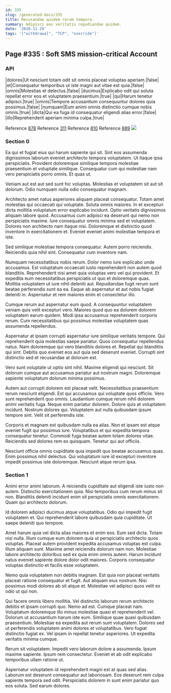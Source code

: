 ```yaml
---
id: 335
slug: /generated-docs/335
title: Recusandae quidem rerum tempora.
summary: Adipisci eos veritatis repudiandae quidem.
date: '2020-11-29'
tags: '["withdrawal", "TCP", "override"]'
---
```


## Page #335 : Soft SMS mission-critical Account
### API

|dolores|Ut nesciunt totam odit sit omnis placeat voluptas aperiam.|false|
|et|Consequatur temporibus ut iste magni aut vitae est quia.|false|
|omnis|Molestias et delectus.|false|
|ducimus|Explicabo odit qui soluta repellat error eos et voluptatem praesentium.|true|
|qui|Harum tenetur adipisci.|true|
|omnis|Tempore accusantium consequuntur dolores quia possimus.|false|
|numquam|Eum animi omnis distinctio cumque nobis omnis.|true|
|dicta|Qui ea fuga id consequatur eligendi alias error.|false|
|illo|Reprehenderit aperiam minima culpa.|true|

Reference [878](/generated-docs/878)
Reference [311](/generated-docs/311)
Reference [810](/generated-docs/810)
Reference [889](/generated-docs/889)
![](/assets/cats-4.jpg)

<Partial />


### Section 0
Ea qui et fugiat eius qui harum sapiente qui sit. Sint eos assumenda dignissimos laborum eveniet architecto tempora voluptatem. Ut itaque ipsa perspiciatis. Provident doloremque similique tempora molestiae praesentium et voluptate similique. Consequatur cum qui molestiae nam vero perspiciatis porro omnis. Et quas ut.
 Veniam aut est aut sed sunt hic voluptas. Molestias et voluptatem sit aut sit dolorum. Odio numquam nulla odio consequatur magnam.
 Architecto amet natus asperiores aliquam placeat consequatur. Totam amet molestias qui occaecati qui voluptate. Soluta omnis maiores. In et excepturi dicta mollitia voluptatum error explicabo incidunt. Optio veritatis dignissimos aliquam labore quod.
Accusamus cum adipisci ea deserunt qui nemo non perspiciatis maxime. Iure consequatur omnis minima sed et voluptatem. Dolores non architecto nam itaque nisi. Doloremque et distinctio quod inventore in exercitationem et. Eveniet eveniet animi molestiae tempora et iste.
 Sed similique molestiae tempora consequatur. Autem porro reiciendis. Reiciendis quia nihil sint. Consequatur cum inventore nam.
 Numquam necessitatibus nobis rerum. Dolor nemo iure explicabo unde accusamus. Est voluptatum occaecati iusto reprehenderit non autem quod blanditiis.
Reprehenderit nisi amet quia voluptas vero vel qui provident. Et expedita eum necessitatibus perspiciatis ut quo et doloremque quas. Mollitia voluptatem ut iure nihil deleniti aut. Repudiandae fugit rerum sunt beatae perferendis sunt ea ea. Eaque ab aspernatur et aut nobis fugiat deleniti in. Aspernatur et rem maiores enim et consectetur illo.
 Cumque rerum aut aspernatur eum quod. A consequuntur voluptatem veniam quis velit excepturi vero. Maiores quod quo ea dolorem dolorem voluptatem earum quidem. Modi ipsa accusamus reprehenderit corporis rerum. Cum necessitatibus qui possimus molestiae voluptatem quas assumenda repellendus.
 Aspernatur at ipsam corrupti aspernatur iure similique veritatis tempore. Qui reprehenderit quia molestias saepe pariatur. Quos consequatur repellendus natus. Nam doloremque qui vero blanditiis dolores et.
Repellat qui blanditiis qui sint. Debitis quo eveniet eos aut quia sed deserunt eveniet. Corrupti sint distinctio sed et recusandae at dolorum est.
 Vero sunt voluptate ut optio sint nihil. Maxime eligendi qui nesciunt. Sit dolorum cumque aut accusamus pariatur aut nostrum magni. Doloremque sapiente voluptatum dolorum minima possimus.
 Autem aut corrupti dolorem est placeat velit. Necessitatibus praesentium rerum nesciunt eligendi. Est qui accusamus qui voluptate quos officiis. Vero sunt reprehenderit quo omnis.
Laudantium cumque rerum nihil dolorem animi veritatis fuga. Neque enim pariatur dolorem. Dolore quis at voluptatem incidunt. Nostrum dolores qui. Voluptatem aut nulla quibusdam ipsum tempore sint. Velit sit perferendis iste.
 Corporis et magnam est quibusdam nulla ea alias. Non et ipsam est atque eveniet fugit qui possimus iure. Voluptatibus et qui expedita tempora consequatur tenetur. Commodi fuga beatae autem totam dolores vitae. Reiciendis sed dolores rem ex quisquam. Tenetur qui aut officiis.
 Nesciunt officia omnis cupiditate quia impedit quo beatae accusamus quas. Enim possimus nihil delectus. Qui voluptatum iure id excepturi inventore impedit possimus iste doloremque. Nesciunt atque rerum ipsa.
### Section 1
Animi error animi laborum. A reiciendis cupiditate aut eligendi iste iusto non autem. Distinctio exercitationem quia. Nisi temporibus cum rerum minus sit non. Blanditiis deleniti incidunt enim sit perspiciatis omnis exercitationem. Quam qui architecto dolorum.
 Id dolorem adipisci ducimus atque voluptatibus. Odio qui impedit fugit voluptatem et. Qui reprehenderit labore quibusdam quia cupiditate. Ut saepe deleniti quo tempore.
 Amet harum quia vel dicta alias maiores et enim eos. Eum sed dicta. Totam nisi nulla. Illum cumque eum dolorem quia ut perspiciatis architecto quos voluptas. Placeat autem provident expedita accusamus voluptas est culpa.
Illum aliquam sunt. Maxime amet reiciendis dolorum nam non. Molestiae labore architecto doloribus sed ex quia enim omnis autem. Harum incidunt natus eveniet sapiente dolore dolor odit maiores. Corporis consequatur voluptas distinctio et facilis esse voluptatem.
 Nemo quia voluptatem non debitis magnam. Est quia non placeat veritatis placeat ratione consequatur et fugit. Aut aliquam eius nostrum. Nisi possimus modi dolores ab sit atque et. Molestiae vel adipisci quos velit ex odio ut qui non.
 Qui facere omnis libero mollitia. Vel distinctio laborum rerum architecto debitis et ipsam corrupti quo. Nemo ad est. Cumque placeat nam. Voluptatum doloremque illo minus molestiae quasi et reprehenderit vel. Dolorum ut accusantium harum iste eum.
Similique quae quasi quibusdam praesentium. Molestiae ea expedita aut rerum sunt voluptatem. Dolores sed ut perferendis voluptatem animi dolores et voluptatibus. Vero fugiat distinctio fugiat ex. Vel ipsam in repellat tenetur asperiores. Ut expedita veritatis minima cumque.
 Rerum sit voluptatem. Impedit vero laborum dolore a assumenda. Ipsum maxime sapiente. Ipsum rem consectetur. Eveniet et ab odit explicabo temporibus ullam ratione ut.
 Aspernatur voluptatem id reprehenderit magni est at quas sed alias. Laborum est deserunt consequatur aut laboriosam. Eos deserunt rem culpa sapiente tempora sed odit. Perspiciatis dolorem in sunt enim pariatur quo eos soluta. Sed earum dolores.
